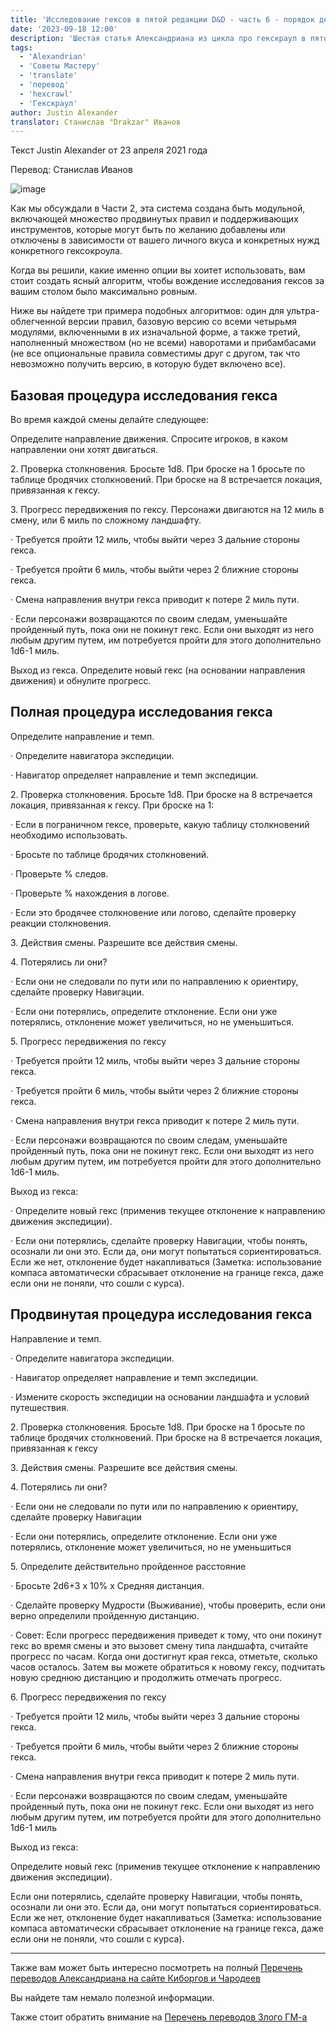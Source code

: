 ```yaml
---
title: 'Исследование гексов в пятой редакции D&D - часть 6 - порядок действий в смену'
date: '2023-09-18 12:00'
description: 'Шестая статья Александриана из цикла про гекскраул в пятой редакции D&D про порядок действий в смену #alexandrian #gmtips #hexcrawl'
tags:
  - 'Alexandrian'
  - 'Советы Мастеру'
  - 'translate'
  - 'перевод'
  - 'hexcrawl'
  - 'Гекскраул'
author: Justin Alexander
translator: Станислав "Drakzar" Иванов
---
```


Текст Justin Alexander от 23 апреля 2021 года

Перевод: Станислав Иванов

![image](https://cyborgsandmages.com/images/hexcrawl-5e-6-1.jpg)

Как мы обсуждали в Части 2, эта система создана быть модульной, включающей множество продвинутых правил и поддерживающих инструментов, которые могут быть по желанию добавлены или отключены в зависимости от вашего личного вкуса и конкретных нужд конкретного гексокроула.

Когда вы решили, какие именно опции вы хоитет использовать, вам стоит создать ясный алгоритм, чтобы вождение исследования гексов за вашим столом было максимально ровным.

Ниже вы найдете три примера подобных алгоритмов: один для ультра-облегченной версии правил, базовую версию со всеми четырьмя модулями, включенными в их изначальной форме, а также третий, наполненный множеством (но не всеми) наворотами и прибамбасами (не все опциональные правила совместимы друг с другом, так что невозможно получить версию, в которую будет включено все).

## Базовая процедура исследования гекса

Во время каждой смены делайте следующее:

Определите направление движения. Спросите игроков, в каком направлении они хотят двигаться.

2\. Проверка столкновения. Бросьте 1d8. При броске на 1 бросьте по таблице бродячих столкновений. При броске на 8 встречается локация, привязанная к гексу.

3\. Прогресс передвижения по гексу. Персонажи двигаются на 12 миль в смену, или 6 миль по сложному ландшафту.

· Требуется пройти 12 миль, чтобы выйти через 3 дальние стороны гекса.

· Требуется пройти 6 миль, чтобы выйти через 2 ближние стороны гекса.

· Смена направления внутри гекса приводит к потере 2 миль пути.

· Если персонажи возвращаются по своим следам, уменьшайте пройденный путь, пока они не покинут гекс. Если они выходят из него любым другим путем, им потребуется пройти для этого дополнительно 1d6-1 миль.

Выход из гекса. Определите новый гекс (на основании направления движения) и обнулите прогресс.

## Полная процедура исследования гекса

Определите направление и темп.

· Определите навигатора экспедиции.

· Навигатор определяет направление и темп экспедиции.

2\. Проверка столкновения. Бросьте 1d8. При броске на 8 встречается локация, привязанная к гексу. При броске на 1:

· Если в пограничном гексе, проверьте, какую таблицу столкновений необходимо использовать.

· Бросьте по таблице бродячих столкновений.

· Проверьте % следов.

· Проверьте % нахождения в логове.

· Если это бродячее столкновение или логово, сделайте проверку реакции столкновения.

3\. Действия смены. Разрешите все действия смены.

4\. Потерялись ли они?

· Если они не следовали по пути или по направлению к ориентиру, сделайте проверку Навигации.

· Если они потерялись, определите отклонение. Если они уже потерялись, отклонение может увеличиться, но не уменьшиться.

5\. Прогресс передвижения по гексу

· Требуется пройти 12 миль, чтобы выйти через 3 дальние стороны гекса.

· Требуется пройти 6 миль, чтобы выйти через 2 ближние стороны гекса.

· Смена направления внутри гекса приводит к потере 2 миль пути.

· Если персонажи возвращаются по своим следам, уменьшайте пройденный путь, пока они не покинут гекс. Если они выходят из него любым другим путем, им потребуется пройти для этого дополнительно 1d6-1 миль.

Выход из гекса:

· Определите новый гекс (применив текущее отклонение к направлению движения экспедиции).

· Если они потерялись, сделайте проверку Навигации, чтобы понять, осознали ли они это. Если да, они могут попытаться сориентироваться. Если же нет, отклонение будет накапливаться (Заметка: использование компаса автоматически сбрасывает отклонение на границе гекса, даже если они не поняли, что сошли с курса).

## Продвинутая процедура исследования гекса

Направление и темп.

· Определите навигатора экспедиции.

· Навигатор определяет направление и темп экспедиции.

· Измените скорость экспедиции на основании ландшафта и условий путешествия.

2\. Проверка столкновения. Бросьте 1d8. При броске на 1 бросьте по таблице бродячих столкновений. При броске на 8 встречается локация, привязанная к гексу

3\. Действия смены. Разрешите все действия смены.

4\. Потерялись ли они?

· Если они не следовали по пути или по направлению к ориентиру, сделайте проверку Навигации

· Если они потерялись, определите отклонение. Если они уже потерялись, отклонение может увеличиться, но не уменьшиться

5\. Определите действительно пройденное расстояние

· Бросьте 2d6+3 x 10% x Средняя дистанция.

· Сделайте проверку Мудрости (Выживание), чтобы проверить, если они верно определили пройденную дистанцию.

· Совет: Если прогресс передвижения приведет к тому, что они покинут гекс во время смены и это вызовет смену типа ландшафта, считайте прогресс по часам. Когда они достигнут края гекса, отметьте, сколько часов осталось. Затем вы можете обратиться к новому гексу, подчитать новую среднюю дистанцию и продолжить отмечать прогресс.

6\. Прогресс передвижения по гексу

· Требуется пройти 12 миль, чтобы выйти через 3 дальние стороны гекса.

· Требуется пройти 6 миль, чтобы выйти через 2 ближние стороны гекса.

· Смена направления внутри гекса приводит к потере 2 миль пути.

· Если персонажи возвращаются по своим следам, уменьшайте пройденный путь, пока они не покинут гекс. Если они выходят из него любым другим путем, им потребуется пройти для этого дополнительно 1d6-1 миль

Выход из гекса:

Определите новый гекс (применив текущее отклонение к направлению движения экспедиции).

Если они потерялись, сделайте проверку Навигации, чтобы понять, осознали ли они это. Если да, они могут попытаться сориентироваться. Если же нет, отклонение будет накапливаться (Заметка: использование компаса автоматически сбрасывает отклонение на границе гекса, даже если они не поняли, что сошли с курса).

---

Также вам может быть интересно посмотреть на полный
[Перечень переводов Александриана на сайте Киборгов и Чародеев](https://cyborgsandmages.com/posts/translations/alexandrian-index)

Вы найдете там немало полезной информации.

Также стоит обратить внимание на [Перечень переводов Злого ГМ-а](https://cyborgsandmages.com/posts/translations/angrygm-index)
